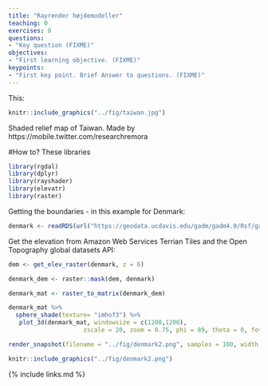 ```yaml
---
title: "Rayrender højdemodeller"
teaching: 0
exercises: 0
questions:
- "Key question (FIXME)"
objectives:
- "First learning objective. (FIXME)"
keypoints:
- "First key point. Brief Answer to questions. (FIXME)"
---
```


This:
```r
knitr::include_graphics("../fig/taiwan.jpg")
```

Shaded relief map of Taiwan. Made by https://mobile.twitter.com/researchremora

#How to?
These libraries
```r
library(rgdal)
library(dplyr)
library(rayshader)
library(elevatr)
library(raster)
```

Getting the boundaries - in this example for Denmark:
```r
denmark <- readRDS(url("https://geodata.ucdavis.edu/gadm/gadm4.0/Rsf/gadm40_DNK_0_sf.rds"))
```

Get the elevation from
Amazon Web Services Terrian Tiles and the Open Topography global datasets API:
```r
dem <- get_elev_raster(denmark, z = 6)
```


```r
denmark_dem <- raster::mask(dem, denmark)
```


```r
denmark_mat <- raster_to_matrix(denmark_dem)
```


```r
denmark_mat %>% 
  sphere_shade(texture= "imhof3") %>% 
   plot_3d(denmark_mat, windowsize = c(1200,1200),
                     zscale = 20, zoom = 0.75, phi = 89, theta = 0, fov = 0, background = "black")
```


```r
render_snapshot(filename = "../fig/denmark2.png", samples = 100, width = 6000, height = 6000)
```

```r
knitr::include_graphics("../fig/denmark2.png")
```

{% include links.md %}

